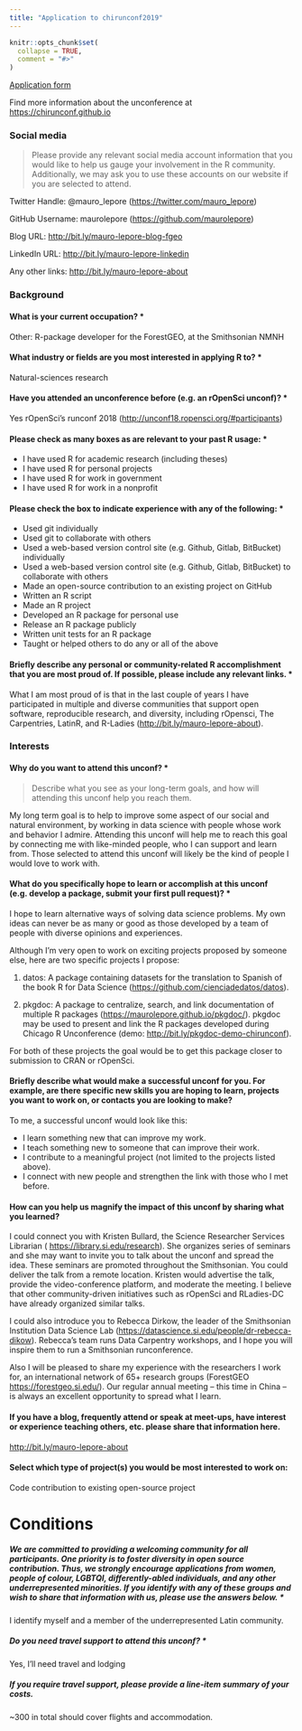 ```yaml
---
title: "Application to chirunconf2019"
---
```


```r
knitr::opts_chunk$set(
  collapse = TRUE,
  comment = "#>"
)
```

[Application form](https://docs.google.com/forms/d/1Vc8jHxXlZ_ZDzRNFX5eX58avS66fA_ayX1p3FyfO_e4/viewform?edit_requested=true)

Find more information about the unconference at <https://chirunconf.github.io>

### Social media

> Please provide any relevant social media account information that you would like to help us gauge your involvement in the R community. Additionally, we may ask you to use these accounts on our website if you are selected to attend.

Twitter Handle: \@mauro_lepore (<https://twitter.com/mauro_lepore>)

GitHub Username: maurolepore (<https://github.com/maurolepore>)

Blog URL: <http://bit.ly/mauro-lepore-blog-fgeo>

LinkedIn URL: <http://bit.ly/mauro-lepore-linkedin>

Any other links: <http://bit.ly/mauro-lepore-about>

### Background

#### What is your current occupation? *

Other: R-package developer for the ForestGEO, at the Smithsonian NMNH

#### What industry or fields are you most interested in applying R to? *

Natural-sciences research

#### Have you attended an unconference before (e.g. an rOpenSci unconf)? *

Yes rOpenSci's runconf 2018 (<http://unconf18.ropensci.org/#participants>)

#### Please check as many boxes as are relevant to your past R usage: *

* I have used R for academic research (including theses)
* I have used R for personal projects
* I have used R for work in government
* I have used R for work in a nonprofit

#### Please check the box to indicate experience with any of the following: *

* Used git individually
* Used git to collaborate with others
* Used a web-based version control site (e.g. Github, Gitlab, BitBucket) individually
* Used a web-based version control site (e.g. Github, Gitlab, BitBucket) to collaborate with others
* Made an open-source contribution to an existing project on GitHub
* Written an R script
* Made an R project
* Developed an R package for personal use
* Release an R package publicly
* Written unit tests for an R package
* Taught or helped others to do any or all of the above

#### Briefly describe any personal or community-related R accomplishment that you are most proud of. If possible, please include any relevant links. *

What I am most proud of is that in the last couple of years I have participated in multiple and diverse communities that support open software, reproducible research, and diversity, including rOpensci, The Carpentries, LatinR, and R-Ladies (<http://bit.ly/mauro-lepore-about>). 

### Interests

#### Why do you want to attend this unconf? *

> Describe what you see as your long-term goals, and how will attending this unconf help you reach them.

My long term goal is to help to improve some aspect of our social and natural environment, by working in data science with people whose work and behavior I admire. Attending this unconf will help me to reach this goal by connecting me with like-minded people, who I can support and learn from. Those selected to attend this unconf will likely be the kind of people I would love to work with. 

#### What do you specifically hope to learn or accomplish at this unconf (e.g. develop a package, submit your first pull request)? *

I hope to learn alternative ways of solving data science problems. My own ideas can never be as many or good as those developed by a team of people with diverse opinions and experiences.

Although I'm very open to work on exciting projects proposed by someone else, here are two specific projects I propose:

(1) datos: A package containing datasets for the translation to Spanish of the book R for Data Science (<https://github.com/cienciadedatos/datos>).

(2) pkgdoc: A package to centralize, search, and link documentation of multiple R packages (<https://maurolepore.github.io/pkgdoc/>). pkgdoc may be used to present and link the R packages developed during Chicago R Unconference (demo: <http://bit.ly/pkgdoc-demo-chirunconf>).

For both of these projects the goal would be to get this package closer to submission to CRAN or rOpenSci.

#### Briefly describe what would make a successful unconf for you. For example, are there specific new skills you are hoping to learn, projects you want to work on, or contacts you are looking to make?

To me, a successful unconf would look like this:

* I learn something new that can improve my work.
* I teach something new to someone that can improve their work.
* I contribute to a meaningful project (not limited to the projects listed above).
* I connect with new people and strengthen the link with those who I met before.

#### How can you help us magnify the impact of this unconf by sharing what you learned? 

I could connect you with Kristen Bullard, the Science Researcher Services Librarian ( <https://library.si.edu/research>). She organizes series of seminars and she may want to invite you to talk about the unconf and spread the idea. These seminars are promoted throughout the Smithsonian. You could deliver the talk from a remote location. Kristen would advertise the talk, provide the video-conference platform, and moderate the meeting. I believe that other community-driven initiatives such as rOpenSci and RLadies-DC have already organized similar talks.

I could also introduce you to Rebecca Dirkow, the leader of the Smithsonian Institution Data Science Lab (<https://datascience.si.edu/people/dr-rebecca-dikow>). Rebecca's team runs Data Carpentry workshops, and I hope you will inspire them to run a Smithsonian runconference.

Also I will be pleased to share my experience with the researchers I work for, an international network of 65+ research groups (ForestGEO <https://forestgeo.si.edu/>). Our regular annual meeting -- this time in China -- is always an excellent opportunity to spread what I learn.

#### If you have a blog, frequently attend or speak at meet-ups, have interest or experience teaching others, etc. please share that information here.

<http://bit.ly/mauro-lepore-about>

#### Select which type of project(s) you would be most interested to work on:

Code contribution to existing open-source project

# Conditions

##### We are committed to providing a welcoming community for all participants. One priority is to foster diversity in open source contribution. Thus, we strongly encourage applications from women, people of colour, LGBTQI, differently-abled individuals, and any other underrepresented minorities. If you identify with any of these groups and wish to share that information with us, please use the answers below. *

I identify myself and a member of the underrepresented Latin community.

##### Do you need travel support to attend this unconf? *

Yes, I'll need travel and lodging

##### If you require travel support, please provide a line-item summary of your costs.

~300 in total should cover flights and accommodation.

